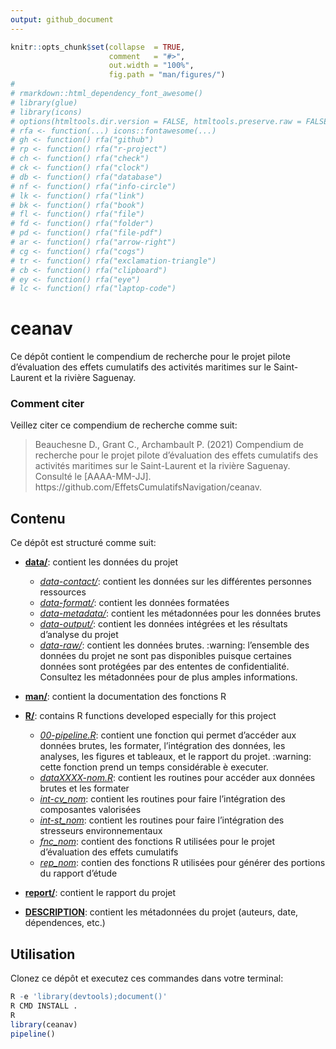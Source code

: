 ```yaml
---
output: github_document
---
```


<!-- README.md is generated from README.Rmd. Please edit that file -->


```r
knitr::opts_chunk$set(collapse  = TRUE,
                      comment   = "#>",
                      out.width = "100%",
                      fig.path = "man/figures/")
#
# rmarkdown::html_dependency_font_awesome()
# library(glue)
# library(icons)
# options(htmltools.dir.version = FALSE, htmltools.preserve.raw = FALSE)
# rfa <- function(...) icons::fontawesome(...)
# gh <- function() rfa("github")
# rp <- function() rfa("r-project")
# ch <- function() rfa("check")
# ck <- function() rfa("clock")
# db <- function() rfa("database")
# nf <- function() rfa("info-circle")
# lk <- function() rfa("link")
# bk <- function() rfa("book")
# fl <- function() rfa("file")
# fd <- function() rfa("folder")
# pd <- function() rfa("file-pdf")
# ar <- function() rfa("arrow-right")
# cg <- function() rfa("cogs")
# tr <- function() rfa("exclamation-triangle")
# cb <- function() rfa("clipboard")
# ey <- function() rfa("eye")
# lc <- function() rfa("laptop-code")
```


# ceanav

Ce dépôt contient le compendium de recherche pour le projet pilote d'évaluation des effets cumulatifs des activités maritimes sur le Saint-Laurent et la rivière Saguenay.


### Comment citer

Veillez citer ce compendium de recherche comme suit:

> Beauchesne D., Grant C., Archambault P. (2021) Compendium de recherche pour le projet pilote d'évaluation des effets cumulatifs des activités maritimes sur le Saint-Laurent et la rivière Saguenay. Consulté le [AAAA-MM-JJ]. https://github.com/EffetsCumulatifsNavigation/ceanav.

## Contenu

Ce dépôt est structuré comme suit:

- [**data/**](https://github.com/EffetsCumulatifsNavigation/ceanav/tree/main/data): contient les données du projet
  - [*data-contact/*](): contient les données sur les différentes personnes ressources
  - [*data-format/*](): contient les données formatées
  - [*data-metadata/*](): contient les métadonnées pour les données brutes
  - [*data-output/*](): contient les données intégrées et les résultats d'analyse du projet
  - [*data-raw/*](): contient les données brutes. :warning: l'ensemble des données du projet ne sont pas disponibles puisque certaines données sont protégées par des ententes de confidentialité. Consultez les métadonnées pour de plus amples informations.

- [**man/**](https://github.com/EffetsCumulatifsNavigation/ceanav/tree/main/man): contient la documentation des fonctions R

- [**R/**](https://github.com/EffetsCumulatifsNavigation/ceanav/tree/main/R):
contains R functions developed especially for this project
  - [*00-pipeline.R*](): contient une fonction qui permet d'accéder aux données brutes, les formater, l'intégration des données, les analyses, les figures et tableaux, et le rapport du projet. :warning: cette fonction prend un temps considérable è executer.
  - [*dataXXXX-nom.R*](): contient les routines pour accéder aux données brutes et les formater
  - [*int-cv_nom*](): contient les routines pour faire l'intégration des composantes valorisées
  - [*int-st_nom*](): contient les routines pour faire l'intégration des stresseurs environnementaux
  - [*fnc_nom*](): contient des fonctions R utilisées pour le projet d'évaluation des effets cumulatifs
  - [*rep_nom*](): contien des fonctions R utilisées pour générer des portions du rapport d'étude

- [**report/**](https://github.com/EffetsCumulatifsNavigation/ceanav/tree/main/report): contient le rapport du projet

- [**DESCRIPTION**](https://github.com/EffetsCumulatifsNavigation/ceanav/tree/main/DESCRIPTION):
contient les métadonnées du projet (auteurs, date, dépendences, etc.)



## Utilisation

Clonez ce dépôt et executez ces commandes dans votre terminal:

```r
R -e 'library(devtools);document()'
R CMD INSTALL .
R
library(ceanav)
pipeline()
```
